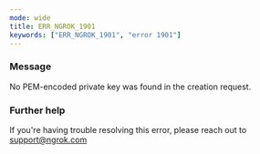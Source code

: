 ```yaml
---
mode: wide
title: ERR_NGROK_1901
keywords: ["ERR_NGROK_1901", "error 1901"]
---
```


### Message

No PEM-encoded private key was found in the creation request.

### Further help

If you're having trouble resolving this error, please reach out to [support@ngrok.com](mailto:support@ngrok.com?subject=Help%20with%20ERR_NGROK_1901)

